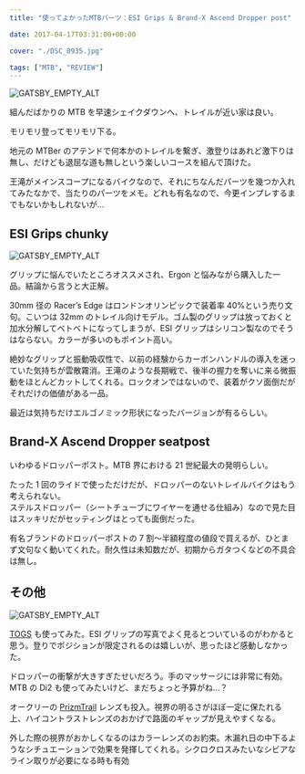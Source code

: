 ---
title: "使ってよかったMTBパーツ：ESI Grips & Brand-X Ascend Dropper post"

date: 2017-04-17T03:31:00+00:00

cover: "./DSC_0935.jpg"

tags: ["MTB", "REVIEW"]
---

![GATSBY_EMPTY_ALT](./DSC_0935.jpg)

組んだばかりの MTB を早速シェイクダウンへ、トレイルが近い家は良い。

モリモリ登ってモリモリ下る。

地元の MTBer のアテンドで何本かのトレイルを繋ぎ、激登りはあれど激下りは無し、だけども退屈な道も無しという楽しいコースを組んで頂けた。

王滝がメインスコープになるバイクなので、それにちなんだパーツを幾つか入れてみたなかで、当たりのパーツをメモ。どれも有名なので、今更インプレするまでもないかもしれないが…

## ESI Grips chunky

![GATSBY_EMPTY_ALT](./DSC_0942.jpg)

グリップに悩んでいたところオススメされ、Ergon と悩みながら購入した一品。結論から言うと大正解。

30mm 径の Racer&#8217;s Edge はロンドンオリンピックで装着率 40%という売り文句。こいつは 32mm のトレイル向けモデル。ゴム製のグリップは放っておくと加水分解してベトベトになってしまうが、ESI グリップはシリコン製なのでそうはならない。カラーが多いのもポイント高い。

絶妙なグリップと振動吸収性で、以前の経験からカーボンハンドルの導入を迷っていた気持ちが雲散霧消。王滝のような長期戦で、後半の握力を奪いに来る微振動をほとんどカットしてくれる。ロックオンではないので、装着がクソ面倒だがそれだけの価値がある一品。

最近は気持ちだけエルゴノミック形状になったバージョンが有るらしい。

<LinkBox isAmazonLink url="https://www.amazon.co.jp/dp/B002UMFS5S/" />

## Brand-X Ascend Dropper seatpost

<LinkBox url="https://www.wiggle.com/jp/p/brand-x-ascend-cx-%E3%83%89%E3%83%AD%E3%83%83%E3%83%91%E3%83%BC%E3%82%B7%E3%83%BC%E3%83%88%E3%83%9D%E3%82%B9%E3%83%88-85mm-105mm" />

いわゆるドロッパーポスト。MTB 界における 21 世紀最大の発明らしい。

たった 1 回のライドで使っただけだが、ドロッパーのないトレイルバイクはもう考えられない。\
ステルスドロッパー（シートチューブにワイヤーを通せる仕組み）なので見た目はスッキリだがセッティングはとっても面倒だった。

有名ブランドのドロッパーポストの 7 割～半額程度の値段で買えるが、ひとまず文句なく動いてくれた。耐久性は未知数だが、初期からガタつくなどの不具合は無し。

## その他

![GATSBY_EMPTY_ALT](./TOG_Graph_51500254-cff3-456f-be17-8a1aca3badeb_grande.png)

[TOGS](https://togs.com/) も使ってみた。ESI グリップの写真でよく見るとついているのがわかると思う。登りでポジションが限定されるのは嬉しいが、思ったほど感動しなかった。

ドロッパーの衝撃が大きすぎたせいだろう。手のマッサージには非常に有効。MTB の Di2 も使ってみたいけど、まだちょっと予算がね…？

オークリーの [PrizmTrail](https://amzn.to/3MXmRuF) レンズも投入。視界の明るさがほぼ一定に保たれる上、ハイコントラストレンズのおかげで路面のギャップが見えやすくなる。

外した際の視界がおかしくなるのはカラーレンズのお約束。木漏れ日の中下るようなシチュエーションで効果を発揮してくれる。シクロクロスみたいなシビアなライン取りが必要になる時も有効

<LinkBox url="https://www.amazon.co.jp/dp/B07QY1TQDV/" isAmazonLink />
